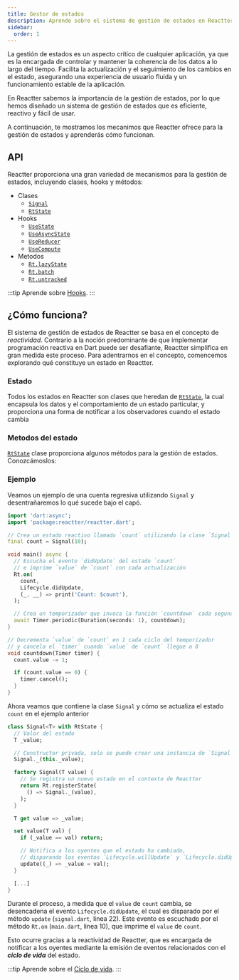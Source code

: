 ```yaml
---
title: Gestor de estados
description: Aprende sobre el sistema de gestión de estados en Reactter y cómo funciona.
sidebar:
  order: 1
---
```


La gestión de estados es un aspecto crítico de cualquier aplicación, ya que es la encargada de controlar y mantener la coherencia de los datos a lo largo del tiempo.
Facilita la actualización y el seguimiento de los cambios en el estado, asegurando una experiencia de usuario fluida y un funcionamiento estable de la aplicación.

En Reactter sabemos la importancia de la gestión de estados, por lo que hemos diseñado un sistema de gestión de estados que es eficiente, reactivo y fácil de usar.

A continuación, te mostramos los mecanimos que Reactter ofrece para la gestión de estados y aprenderás cómo funcionan.

## API

Reactter proporciona una gran variedad de mecanismos para la gestión de estados, incluyendo clases, hooks y métodos:

- Clases
  - <HT>[`Signal`](/reactter/es/api/classes/signal)</HT>
  - <HT>[`RtState`](/reactter/es/api/classes/RtState)</HT>
- Hooks
  - <HT>[`UseState`](/reactter/es/api/hooks/use_state)</HT>
  - <HT>[`UseAsyncState`](/reactter/es/api/hooks/use_async_state)</HT>
  - <HT>[`UseReducer`](/reactter/es/api/hooks/use_reducer)</HT>
  - <HT>[`UseCompute`](/reactter/es/api/hooks/use_compute)</HT>
- Metodos
  - <HM>[`Rt.lazyState`](/reactter/es/api/methods/state_management_methods/#rtlazy_state)</HM>
  - <HM>[`Rt.batch`](/reactter/es/api/methods/state_management_methods/#rtbatch)</HM>
  - <HM>[`Rt.untracked`](/reactter/es/api/methods/state_management_methods/#rtuntracked)</HM>

:::tip
  Aprende sobre <HT>[Hooks](/reactter/es/core_concepts/hooks)</HT>.
:::

## ¿Cómo funciona?

El sistema de gestión de estados de Reactter se basa en el concepto de _reactividad_.
Contrario a la noción predominante de que implementar programación reactiva en Dart puede ser desafiante,
Reactter simplifica en gran medida este proceso.
Para adentrarnos en el concepto, comencemos explorando qué constituye un estado en Reactter.

### Estado

Todos los estados en Reactter son clases que heredan de <HT><a href="https://pub.dev/documentation/reactter/latest/reactter/RtState-class.html" target="_blank">`RtState`</a></HT>,
la cual encapsula los datos y el comportamiento de un estado particular, y proporciona una forma de notificar a los observadores cuando el estado cambia

### Metodos del estado

<HT>[`RtState`](/reactter/api/classes/rt_state)</HT> clase proporciona algunos métodos para la gestión de estados. Conozcámoslos:

<StateMethods />

### Ejemplo

Veamos un ejemplo de una cuenta regresiva utilizando <HT>`Signal`</HT> y desentrañaremos lo qué sucede bajo el capó.

```dart title="main.dart" /(Signal)(?!\u0060)/ /count(?!down)(?!\u0060)/ "count.value" "Rt.on" "Lifecycle.didUpdate"
import 'dart:async';
import 'package:reactter/reactter.dart';

// Crea un estado reactivo llamado `count` utilizando la clase `Signal`
final count = Signal(10);

void main() async {
  // Escucha el evento `didUpdate` del estado `count`
  // e imprime `value` de `count` con cada actualización
  Rt.on(
    count,
    Lifecycle.didUpdate,
    (_, __) => print('Count: $count'),
  );

  // Crea un temporizador que invoca la función `countdown` cada segundo
  await Timer.periodic(Duration(seconds: 1), countdown);
}

// Decrementa `value` de `count` en 1 cada ciclo del temporizador
// y cancela el `timer` cuando `value` de `count` llegue a 0
void countdown(Timer timer) {
  count.value -= 1;

  if (count.value == 0) {
    timer.cancel();
  }
}
```

Ahora veamos que contiene la clase <HT>`Signal`</HT> y cómo se actualiza el estado `count` en el ejemplo anterior

```dart title="signal.dart" "Rt.registerState" "RtState" "_value" "update"
class Signal<T> with RtState {
  // Valor del estado
  T _value;

  // Constructor privada, solo se puede crear una instancia de `Signal` a través del factory.
  Signal._(this._value);

  factory Signal(T value) {
    // Se registra un nuevo estado en el contexto de Reactter
    return Rt.registerState(
      () => Signal._(value),
    );
  }

  T get value => _value;

  set value(T val) {
    if (_value == val) return;

    // Notifica a los oyentes que el estado ha cambiado,
    // disparando los eventos `Lifecycle.willUpdate` y `Lifecycle.didUpdate` en orden.
    update((_) => _value = val);
  }

  [...]
}
```

Durante el proceso, a medida que el `value` de `count` cambia, se desencadena el evento <HE>`Lifecycle.didUpdate`</HE>, el cual es disparado por el método <HM>`update`</HM> (`signal.dart`, linea 22).
Este evento es escuchado por el método <HM>`Rt.on`</HM> (`main.dart`, linea 10), que imprime el `value` de `count`.

Esto ocurre gracias a la reactividad de Reactter, que es encargada de notificar a los oyentes mediante la emisión de eventos relacionados con el **_ciclo de vida_** del estado.

:::tip
  Aprende sobre el <HT>[Ciclo de vida](/reactter/es/core_concepts/lifecycle)</HT>.
:::